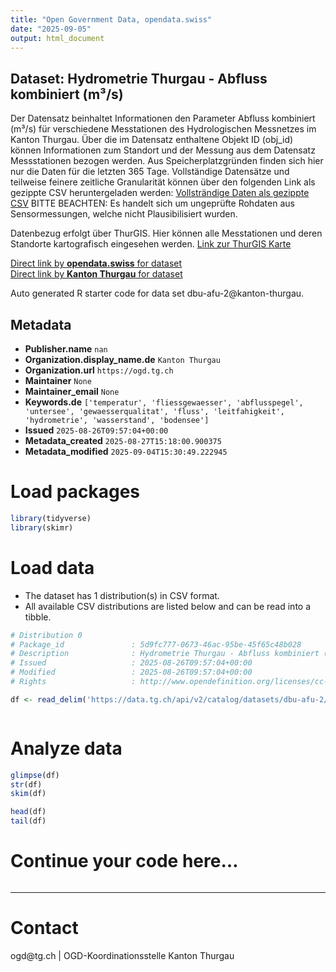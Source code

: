 ```yaml
---
title: "Open Government Data, opendata.swiss"
date: "2025-09-05"
output: html_document
---
```


## Dataset: Hydrometrie Thurgau - Abfluss kombiniert (m³/s)

Der Datensatz beinhaltet Informationen den Parameter Abfluss kombiniert (m³/s) für verschiedene Messtationen des Hydrologischen Messnetzes im Kanton Thurgau. Über die im Datensatz enthaltene Objekt ID (obj_id) können Informationen zum Standort und der Messung aus dem Datensatz Messstationen bezogen werden.
Aus Speicherplatzgründen finden sich hier nur die Daten für die letzten 365 Tage. Vollständige Datensätze und teilweise feinere zeitliche Granularität können über den folgenden Link als gezippte CSV heruntergeladen werden:
[Vollsträndige Daten als gezippte CSV](https://ogdtg.ch/hydrodaten/abfluss_kombiniert_m3_s_full.csv.gz)
BITTE BEACHTEN: Es handelt sich um ungeprüfte Rohdaten aus Sensormessungen, welche nicht Plausibilisiert wurden.

Datenbezug erfolgt über ThurGIS. Hier können alle Messtationen und deren Standorte kartografisch eingesehen werden.
[Link zur ThurGIS Karte](https://map.geo.tg.ch/apps/mf-geoadmin3/?lang=de&topic=ech&layers=hydrologische_messnetze_werterhebung&layers_opacity=0.9)

[Direct link by **opendata.swiss** for dataset](https://opendata.swiss/de/dataset/hydrometrie-thurgau-abfluss-kombiniert-m-s)<br>
[Direct link by **Kanton Thurgau** for dataset](https://data.tg.ch/explore/dataset/dbu-afu-2/)

Auto generated R starter code for data set dbu-afu-2@kanton-thurgau.

## Metadata

- **Publisher.name** `nan`
- **Organization.display_name.de** `Kanton Thurgau`
- **Organization.url** `https://ogd.tg.ch`
- **Maintainer** `None`
- **Maintainer_email** `None`
- **Keywords.de** `['temperatur', 'fliessgewaesser', 'abflusspegel', 'untersee', 'gewaesserqualitat', 'fluss', 'leitfahigkeit', 'hydrometrie', 'wasserstand', 'bodensee']`
- **Issued** `2025-08-26T09:57:04+00:00`
- **Metadata_created** `2025-08-27T15:18:00.900375`
- **Metadata_modified** `2025-09-04T15:30:49.222945`


# Load packages

```r

library(tidyverse)
library(skimr)

```

# Load data

-   The dataset has 1 distribution(s) in CSV format.
-   All available CSV distributions are listed below and can be read into a tibble.

```r

# Distribution 0
# Package_id               : 5d9fc777-0673-46ac-95be-45f65c48b028
# Description              : Hydrometrie Thurgau - Abfluss kombiniert (m³/s) (csv)
# Issued                   : 2025-08-26T09:57:04+00:00
# Modified                 : 2025-08-26T09:57:04+00:00
# Rights                   : http://www.opendefinition.org/licenses/cc-by/

df <- read_delim('https://data.tg.ch/api/v2/catalog/datasets/dbu-afu-2/exports/csv?use_labels=true')



```

# Analyze data

```r

glimpse(df)
str(df)
skim(df)

head(df)
tail(df)

```

# Continue your code here...

```r

```

------------------------------------------------------------------------

# Contact

ogd@tg.ch | OGD-Koordinationsstelle Kanton Thurgau

